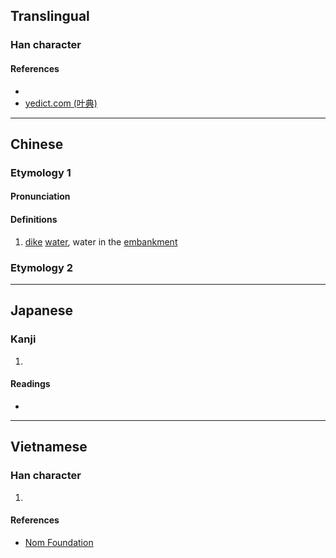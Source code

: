 {{character info/new}}
==Translingual==

===Han character===
{{Han char|rn=32|rad=土|as=06|sn=9|four=48161|canj=GOMR|ids=⿰土合}}

====References====
* {{Han ref|kx=0228.240|dkj=05063|dj=0464.200|hdz=10440.040|uh=57A5|ud=22437|bh=CE5C|bd=52828}}
* [http://yedict.com/htm/57/57A5.htm yedict.com (叶典)]

----

==Chinese==
{{zh-forms}}

===Etymology 1===

====Pronunciation====
{{zh-pron
|m=xié
|m-s=
|c=hip3
|c-t=
|g=
|h=pfs=
|j=
|md=
|mn=
|mn-t=
|w=
|x=
|mc=y
|oc=y
|cat=n
}}

====Definitions====
{{zh-hanzi}}

# [[dike]] [[water]], water in the [[embankment]]

===Etymology 2===
{{zh-see|壑|ss}}

----

==Japanese==

===Kanji===
{{ja-kanji|grade=|rs=土06}}

# {{defn|lang=ja|sort=土06}}

====Readings====
* {{ja-readings|on=[[きょう]] (kyō), [[こう]] (kō)|kun=}}

----

==Vietnamese==

===Han character===
{{vi-hantu|[[đắp]]|rs=土06}}

# {{defn|lang=vi|sort=土06}}

====References====
* [http://nomfoundation.org/common/nom_details.php?codepoint=57a5 Nom Foundation]